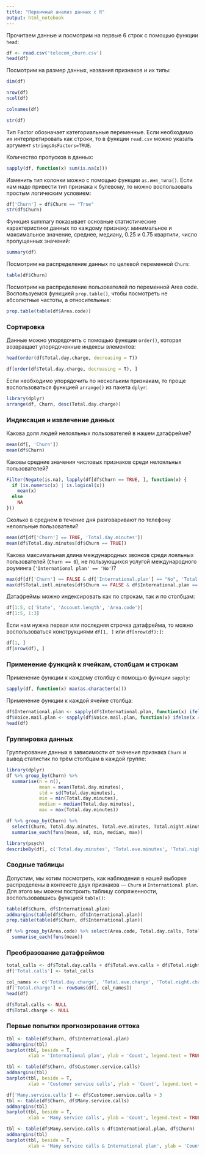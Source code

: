 ```yaml
---
title: "Первичный анализ данных с R"
output: html_notebook
---
```


Прочитаем данные и посмотрим на первые 6 строк с помощью функции `head`:

```r
df <- read.csv('telecom_churn.csv')
head(df)
```

Посмотрим на размер данных, названия признаков и их типы:

```r
dim(df)
```
```r
nrow(df)
ncol(df)
```

```r
colnames(df)
```

```r
str(df)
```

Тип Factor обозначает категориальные переменные. Если необходимо их интерпретировать как строки, то в функции `read.csv` можно указать аргумент `stringsAsFactors=TRUE`.

Количество пропусков в данных:

```r
sapply(df, function(x) sum(is.na(x)))
```

Изменить тип колонки можно с помощью функции `as.имя_типа()`. Если нам надо привести тип признака к булевому, то можно воспользовать простым логическим условием:

```r
df['Churn'] = df$Churn == "True"
str(df$Churn)
```

Функция summary показывает основные статистические характеристики данных по каждому признаку: минимальное и максимальное значение, среднее, медиану, 0.25 и 0.75 квартили, число пропущенных значений:

```r
summary(df)
```

Посмотрим на распределение данных по целевой переменной `Churn`:

```r
table(df$Churn)
```

Посмотрим на распределение пользователей по переменной Area code. Воспользуемся функцией `prop.table()`, чтобы посмотреть не абсолютные частоты, а относительные:

```r
prop.table(table(df$Area.code))
```

### Сортировка

Данные можно упорядочить с помощью функции `order()`, которая возвращает упорядоченные индексы элементов:

```r
head(order(df$Total.day.charge, decreasing = T))
```

```r
df[order(df$Total.day.charge, decreasing = T), ]
```

Если необходимо упорядочить по нескольким признакам, то проще воспользоваться функцией `arrange()` из пакета `dplyr`:
```r
library(dplyr)
arrange(df, Churn, desc(Total.day.charge))
```

### Индексация и извлечение данных

Какова доля людей нелояльных пользователей в нашем датафрейме?

```r
mean(df[, 'Churn'])
mean(df$Churn)
```

Каковы средние значения числовых признаков среди нелояльных пользователей?

```r
Filter(Negate(is.na), lapply(df[df$Churn == TRUE, ], function(x) {
  if (is.numeric(x) | is.logical(x))
    mean(x)
  else
    NA
}))
```

Сколько в среднем в течение дня разговаривают по телефону нелояльные пользователи?

```r
mean(df[df['Churn'] == TRUE, 'Total.day.minutes'])
mean(df$Total.day.minutes[df$Churn == TRUE])
```

Какова максимальная длина международных звонков среди лояльных пользователей (`Churn == 0`), не пользующихся услугой международного роуминга (`'International plan' == 'No'`)?

```r
max(df[df['Churn'] == FALSE & df['International.plan'] == "No", 'Total.intl.minutes'])
max(df$Total.intl.minutes[df$Churn == FALSE & df$International.plan == "No"])
```

Датафреймы можно индексировать как по строкам, так и по столбцам:

```r
df[1:5, c('State', 'Account.length', 'Area.code')]
df[1:5, 1:3]
```

Если нам нужна первая или последняя строчка датафрейма, то можно воспользоваться конструкциями `df[1, ]` или `df[nrow(df):]`:

```r
df[1, ]
df[nrow(df), ]
```

### Применение функций к ячейкам, столбцам и строкам

Применение функции к каждому столбцу с помощью функции `sapply`:

```r
sapply(df, function(x) max(as.character(x)))
```

Применение функции к каждой ячейке столбца:

```r
df$International.plan <- sapply(df$International.plan, function(x) ifelse(x == "Yes", TRUE, FALSE))
df$Voice.mail.plan <- sapply(df$Voice.mail.plan, function(x) ifelse(x == "Yes", TRUE, FALSE))
head(df)
```

### Группировка данных

Группирование данных в зависимости от значения признака `Churn` и вывод статистик по трём столбцам в каждой группе:

```r
library(dplyr)
df %>% group_by(Churn) %>%
  summarise(n = n(),
            mean = mean(Total.day.minutes),
            std = sd(Total.day.minutes),
            min = min(Total.day.minutes),
            median = median(Total.day.minutes),
            max = max(Total.day.minutes))

df %>% group_by(Churn) %>%
  select(Churn, Total.day.minutes, Total.eve.minutes, Total.night.minutes) %>%
  summarise_each(funs(mean, sd, min, median, max))

library(psych)
describeBy(df[, c('Total.day.minutes', 'Total.eve.minutes', 'Total.night.minutes')], group = df$Churn)
```

### Сводные таблицы

Допустим, мы хотим посмотреть, как наблюдения в нашей выборке распределены в контексте двух признаков — `Churn` и `International plan`. Для этого мы можем построить таблицу сопряженности, воспользовавшись функцией `table()`:

```r
table(df$Churn, df$International.plan)
addmargins(table(df$Churn, df$International.plan))
prop.table(table(df$Churn, df$International.plan))
```

```r
df %>% group_by(Area.code) %>% select(Area.code, Total.day.calls, Total.eve.calls, Total.night.calls) %>%
  summarise_each(funs(mean))
```

### Преобразование датафреймов

```r
total_calls <- df$Total.day.calls + df$Total.eve.calls + df$Total.night.calls + df$Total.intl.calls
df['Total.calls'] <- total_calls

col_names <- c('Total.day.charge', 'Total.eve.charge', 'Total.night.charge', 'Total.intl.charge')
df['Total.charge'] <- rowSums(df[, col_names])
head(df)

df$Total.calls <- NULL
df$Total.charge <- NULL
```

### Первые попытки прогнозирования оттока

```r
tbl <- table(df$Churn, df$International.plan)
addmargins(tbl)
barplot(tbl, beside = T, 
        xlab = 'International plan', ylab = 'Count', legend.text = TRUE)

tbl <- table(df$Churn, df$Customer.service.calls)
addmargins(tbl)
barplot(tbl, beside = T, 
        xlab = 'Customer service calls', ylab = 'Count', legend.text = TRUE)

df['Many.service.calls'] <- df$Customer.service.calls > 3
tbl <- table(df$Churn, df$Many.service.calls)
addmargins(tbl)
barplot(tbl, beside = T, 
        xlab = 'Many service calls', ylab = 'Count', legend.text = TRUE)

tbl <- table(df$Many.service.calls & df$International.plan, df$Churn)
addmargins(tbl)
barplot(tbl, beside = T, 
        xlab = 'Many service calls & International plan', ylab = 'Count', legend.text = TRUE)
```